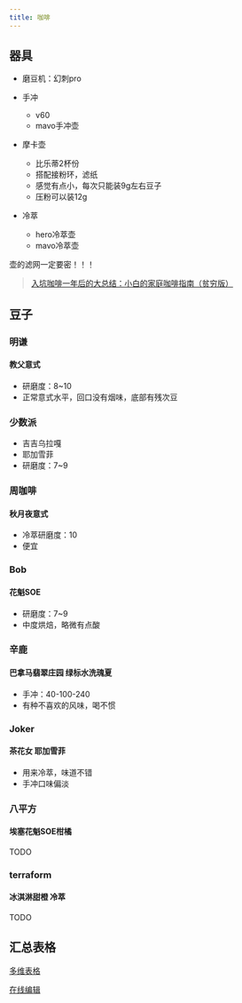 ```yaml
---
title: 咖啡
---
```

## 器具
- 磨豆机：幻刺pro

- 手冲
  - v60
  - mavo手冲壶
 
- 摩卡壶
  - 比乐蒂2杯份
  - 搭配接粉环，滤纸
  - 感觉有点小，每次只能装9g左右豆子
  - 压粉可以装12g

- 冷萃
  - hero冷萃壶
  - mavo冷萃壶

壶的滤网一定要密！！！

> [入坑咖啡一年后的大总结：小白的家庭咖啡指南（贫穷版）](https://www.bilibili.com/video/BV1C8411h7xm)

## 豆子

### 明谦
#### 教父意式
- 研磨度：8~10
- 正常意式水平，回口没有烟味，底部有残次豆

### 少数派
- 吉吉乌拉嘎
- 耶加雪菲
- 研磨度：7~9

### 周咖啡
#### 秋月夜意式
- 冷萃研磨度：10
- 便宜

### Bob
#### 花魁SOE
- 研磨度：7~9
- 中度烘焙，略微有点酸

### 辛鹿
#### 巴拿马翡翠庄园 绿标水洗瑰夏
- 手冲：40-100-240
- 有种不喜欢的风味，喝不惯

### Joker
#### 茶花女 耶加雪菲
- 用来冷萃，味道不错
- 手冲口味偏淡

### 八平方
#### 埃塞花魁SOE柑橘
TODO

### terraform
#### 冰淇淋甜橙 冷萃
TODO

## 汇总表格
[多维表格](https://weq8wr13.nocodb.com/#/nc/view/652ff3ae-c77a-4c82-a627-9cf81f9162bd)

[在线编辑](https://app.nocodb.com/#/weq8wr13/psx2rgzsf0y0flx/mv5v7k36mu6f8ap/vwecuq2hr1s4230i/view)